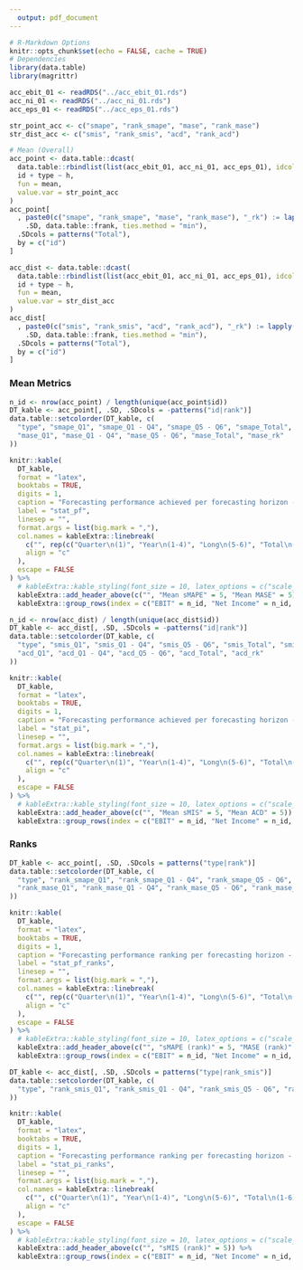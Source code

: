 ```yaml
---
  output: pdf_document
---
```


```r
# R-Markdown Options
knitr::opts_chunk$set(echo = FALSE, cache = TRUE)
# Dependencies
library(data.table)
library(magrittr)
```

```r
acc_ebit_01 <- readRDS("../acc_ebit_01.rds")
acc_ni_01 <- readRDS("../acc_ni_01.rds")
acc_eps_01 <- readRDS("../acc_eps_01.rds")

str_point_acc <- c("smape", "rank_smape", "mase", "rank_mase")
str_dist_acc <- c("smis", "rank_smis", "acd", "rank_acd")

# Mean (Overall)
acc_point <- data.table::dcast(
  data.table::rbindlist(list(acc_ebit_01, acc_ni_01, acc_eps_01), idcol = "id"),
  id + type ~ h,
  fun = mean,
  value.var = str_point_acc
)
acc_point[
  , paste0(c("smape", "rank_smape", "mase", "rank_mase"), "_rk") := lapply(
    .SD, data.table::frank, ties.method = "min"), 
  .SDcols = patterns("Total"), 
  by = c("id")
]

acc_dist <- data.table::dcast(
  data.table::rbindlist(list(acc_ebit_01, acc_ni_01, acc_eps_01), idcol = "id"),
  id + type ~ h,
  fun = mean,
  value.var = str_dist_acc
)
acc_dist[
  , paste0(c("smis", "rank_smis", "acd", "rank_acd"), "_rk") := lapply(
    .SD, data.table::frank, ties.method = "min"), 
  .SDcols = patterns("Total"), 
  by = c("id")
]
```

### Mean Metrics
```r
n_id <- nrow(acc_point) / length(unique(acc_point$id))
DT_kable <- acc_point[, .SD, .SDcols = -patterns("id|rank")]
data.table::setcolorder(DT_kable, c(
  "type", "smape_Q1", "smape_Q1 - Q4", "smape_Q5 - Q6", "smape_Total", "smape_rk",
  "mase_Q1", "mase_Q1 - Q4", "mase_Q5 - Q6", "mase_Total", "mase_rk"
))

knitr::kable(
  DT_kable,
  format = "latex",
  booktabs = TRUE,
  digits = 1,
  caption = "Forecasting performance achieved per forecasting horizon - Point Forecasts",
  label = "stat_pf",
  linesep = "",
  format.args = list(big.mark = ","),
  col.names = kableExtra::linebreak(
    c("", rep(c("Quarter\n(1)", "Year\n(1-4)", "Long\n(5-6)", "Total\n(1-6)", "Rank"), 2)), 
    align = "c"
  ),
  escape = FALSE
) %>%
  # kableExtra::kable_styling(font_size = 10, latex_options = c("scale_down")) %>%
  kableExtra::add_header_above(c("", "Mean sMAPE" = 5, "Mean MASE" = 5)) %>%
  kableExtra::group_rows(index = c("EBIT" = n_id, "Net Income" = n_id, "EPS" = n_id))
```

```r
n_id <- nrow(acc_dist) / length(unique(acc_dist$id))
DT_kable <- acc_dist[, .SD, .SDcols = -patterns("id|rank")]
data.table::setcolorder(DT_kable, c(
  "type", "smis_Q1", "smis_Q1 - Q4", "smis_Q5 - Q6", "smis_Total", "smis_rk",
  "acd_Q1", "acd_Q1 - Q4", "acd_Q5 - Q6", "acd_Total", "acd_rk"
))

knitr::kable(
  DT_kable,
  format = "latex",
  booktabs = TRUE,
  digits = 1,
  caption = "Forecasting performance achieved per forecasting horizon - Prediction Intervals",
  label = "stat_pi",
  linesep = "",
  format.args = list(big.mark = ","),
  col.names = kableExtra::linebreak(
    c("", rep(c("Quarter\n(1)", "Year\n(1-4)", "Long\n(5-6)", "Total\n(1-6)", "Rank"), 2)), 
    align = "c"
  ),
  escape = FALSE
) %>%
  # kableExtra::kable_styling(font_size = 10, latex_options = c("scale_down")) %>%
  kableExtra::add_header_above(c("", "Mean sMIS" = 5, "Mean ACD" = 5)) %>% 
  kableExtra::group_rows(index = c("EBIT" = n_id, "Net Income" = n_id, "EPS" = n_id))
```


### Ranks
```r
DT_kable <- acc_point[, .SD, .SDcols = patterns("type|rank")]
data.table::setcolorder(DT_kable, c(
  "type", "rank_smape_Q1", "rank_smape_Q1 - Q4", "rank_smape_Q5 - Q6", "rank_smape_Total", "rank_smape_rk",
  "rank_mase_Q1", "rank_mase_Q1 - Q4", "rank_mase_Q5 - Q6", "rank_mase_Total", "rank_mase_rk"
))

knitr::kable(
  DT_kable,
  format = "latex",
  booktabs = TRUE,
  digits = 1,
  caption = "Forecasting performance ranking per forecasting horizon - Point Forecasts",
  label = "stat_pf_ranks",
  linesep = "",
  format.args = list(big.mark = ","),
  col.names = kableExtra::linebreak(
    c("", rep(c("Quarter\n(1)", "Year\n(1-4)", "Long\n(5-6)", "Total\n(1-6)", "Rank"), 2)), 
    align = "c"
  ),
  escape = FALSE
) %>%
  # kableExtra::kable_styling(font_size = 10, latex_options = c("scale_down")) %>%
  kableExtra::add_header_above(c("", "sMAPE (rank)" = 5, "MASE (rank)" = 5)) %>% 
  kableExtra::group_rows(index = c("EBIT" = n_id, "Net Income" = n_id, "EPS" = n_id))
```

```r
DT_kable <- acc_dist[, .SD, .SDcols = patterns("type|rank_smis")]
data.table::setcolorder(DT_kable, c(
  "type", "rank_smis_Q1", "rank_smis_Q1 - Q4", "rank_smis_Q5 - Q6", "rank_smis_Total", "rank_smis_rk"
))

knitr::kable(
  DT_kable,
  format = "latex",
  booktabs = TRUE,
  digits = 1,
  caption = "Forecasting performance ranking per forecasting horizon - Prediction Intervals",
  label = "stat_pi_ranks",
  linesep = "",
  format.args = list(big.mark = ","),
  col.names = kableExtra::linebreak(
    c("", c("Quarter\n(1)", "Year\n(1-4)", "Long\n(5-6)", "Total\n(1-6)", "Rank")), 
    align = "c"
  ),
  escape = FALSE
) %>%
  # kableExtra::kable_styling(font_size = 10, latex_options = c("scale_down")) %>%
  kableExtra::add_header_above(c("", "sMIS (rank)" = 5)) %>% 
  kableExtra::group_rows(index = c("EBIT" = n_id, "Net Income" = n_id, "EPS" = n_id))
```
